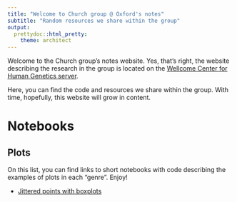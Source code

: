 ```yaml
---
title: "Welcome to Church group @ Oxford's notes"
subtitle: "Random resources we share within the group"
output:
  prettydoc::html_pretty:
    theme: architect
---
```


Welcome to the Church group's notes website. Yes, that's right, the website describing the research in the group is located on the [Wellcome Center for Human Genetics server](https://www.well.ox.ac.uk/research/research-groups/church-group). 

Here, you can find the code and resources we share within the group. With time, hopefully, this website will grow in content. 

# Notebooks

## Plots

On this list, you can find links to short notebooks with code describing the examples of plots in each "genre". Enjoy!

* [Jittered points with boxplots](./notebooks/plots/jittered.html)